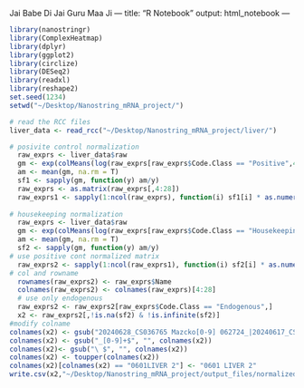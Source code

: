 Jai Babe Di
Jai Guru Maa Ji
---
title: "R Notebook"
output: html_notebook
---

```r
library(nanostringr)
library(ComplexHeatmap)
library(dplyr)
library(ggplot2)
library(circlize)
library(DESeq2)
library(readxl)
library(reshape2)
set.seed(1234)
setwd("~/Desktop/Nanostring_mRNA_project/")
```

```r
# read the RCC files
liver_data <- read_rcc("~/Desktop/Nanostring_mRNA_project/liver/")

# posivite control normalization
  raw_exprs <- liver_data$raw
  gm <- exp(colMeans(log(raw_exprs[raw_exprs$Code.Class == "Positive",4:28]), na.rm = T))
  am <- mean(gm, na.rm = T)
  sf1 <- sapply(gm, function(y) am/y)
  raw_exprs <- as.matrix(raw_exprs[,4:28])
  raw_exprs1 <- sapply(1:ncol(raw_exprs), function(i) sf1[i] * as.numeric(raw_exprs[,i]))
 
# housekeeping normalization
  raw_exprs <- liver_data$raw
  gm <- exp(colMeans(log(raw_exprs[raw_exprs$Code.Class == "Housekeeping",4:28]), na.rm = T))
  am <- mean(gm, na.rm = T)
  sf2 <- sapply(gm, function(y) am/y)
# use positive cont normalized matrix
  raw_exprs2 <- sapply(1:ncol(raw_exprs1), function(i) sf2[i] * as.numeric(raw_exprs1[,i]))
# col and rowname  
  rownames(raw_exprs2) <- raw_exprs$Name
  colnames(raw_exprs2) <- colnames(raw_exprs)[4:28]
  # use only endogenous
  raw_exprs2 <- raw_exprs2[raw_exprs$Code.Class == "Endogenous",]
  x2 <- raw_exprs2[,!is.na(sf2) & !is.infinite(sf2)]
#modify colname
colnames(x2) <- gsub("20240628_CS036765 Mazcko[0-9] 062724_|20240617_CS036764 Mazcko[0-9] 061724_|20240627_CS036765 Mazcko[0-9] 062724_", "", colnames(x2))
colnames(x2) <- gsub("_[0-9]+$", "", colnames(x2))
colnames(x2)<- gsub("\ $", "", colnames(x2))
colnames(x2) <- toupper(colnames(x2))
colnames(x2)[colnames(x2) == "0601LIVER 2"] <- "0601 LIVER 2"
write.csv(x2,"~/Desktop/Nanostring_mRNA_project/output_files/normalized_liver_data.csv")
```

